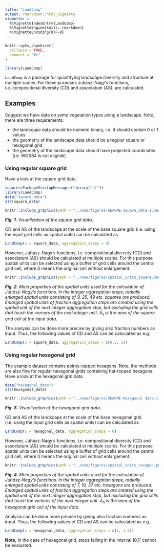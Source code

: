 ```yaml
---
title: "LandComp"
output: rmarkdown::html_vignette
vignette: >
  %\VignetteIndexEntry{LandComp}
  %\VignetteEngine{knitr::rmarkdown}
  %\VignetteEncoding{UTF-8}
---
```


```r
knitr::opts_chunk$set(
  collapse = TRUE,
  comment = "#>"
)
```

```r
library(LandComp)
```

`LandComp` is a package for quantifying landscape diversity and structure at
multiple scales. For these purposes Juhász-Nagy's functions, i.e. compositional 
diversity (CD) and associatum (AS), are calculated.

## Examples

Suggest we have data on some vegetation types along a landscape. Note, there are three requirements:

* the landscape data should be numeric binary, i.e. it should contain 0 or 1 values
* the geometry of the landscape data should be a regular square or hexagonal grid
* the geometry of the landscape data should have projected coordinates (i.e. WGS84 is not eligible)

### Using regular square grid

Have a look at the square grid data.

```r
suppressPackageStartupMessages(library("sf"))
library(LandComp)
data("square_data")
str(square_data)
```

```r
knitr::include_graphics(path = "../man/figures/README-square_data-1.png")
```

_**Fig. 1.** Visualization of the square grid data._

CD and AS of the landscape at the scale of the base square grid (i.e. using the input grid cells as spatial units) can be calculated as

```r
LandComp(x = square_data, aggregation_steps = 0)
```

However, Juhász-Nagy's functions, i.e. compositional diversity (CD) and associatum (AS) should be calculated at multiple scales. For this purpose spatial units can be selected using a buffer of grid cells around the central grid cell, where 0 means the original cell without enlargement.

```r
knitr::include_graphics(path = "../man/figures/spatial_units_square.png")
```

_**Fig. 2.** Main properties of the spatial units used for the calculation of Juhász-Nagy's functions. In the integer aggregation steps, radially enlarged spatial units consisting of 9, 25, 49 etc. squares are produced. Enlarged spatial units of fraction aggregation steps are created using the spatial unit of the next integer aggregation step, but excluding the grid cells that touch the corners of the next integer unit. A~s~ is the area of the square grid cell of the input data._ 

The analysis can be done more precise by giving also fraction numbers as input. Thus, the following values of CD and AS can be calculated as e.g.

```r
LandComp(x = square_data, aggregation_steps = c(0.5, 1))
```

### Using regular hexagonal grid

The example dataset contains pointy-topped hexagons. Note, the methods are also fine for regular hexagonal grids containing flat-topped hexagons. 
Have a look at the hexagonal grid data.

```r
data("hexagonal_data")
str(hexagonal_data)
```

```r
knitr::include_graphics(path = "../man/figures/README-hexagonal_data-1.png")
```

_**Fig. 3.** Visualization of the hexagonal grid data._

CD and AS of the landscape at the scale of the base hexagonal grid (i.e. using the input grid cells as spatial units) can be calculated as 

```r
LandComp(x = hexagonal_data, aggregation_steps = 0)
```

However, Juhász-Nagy's functions, i.e. compositional diversity (CD) and associatum (AS) should be calculated at multiple scales. For this purpose spatial units can be selected using a buffer of grid cells around the central grid cell, where 0 means the original cell without enlargement.

```r
knitr::include_graphics(path = "../man/figures/spatial_units_hexagon.png")
```

_**Fig. 4.** Main properties of the spatial units used for the calculation of Juhász-Nagy's functions. In the integer aggregation steps, radially enlarged spatial units consisting of 7, 19, 37 etc. hexagons are produced. Enlarged spatial units of fraction aggregation steps are created using the spatial unit of the next integer aggregation step, but excluding the grid cells that touch the vertices of the next integer unit. A~h~ is the area of the hexagonal grid cell of the input data._ 

Analysis can be done more precise by giving also fraction numbers as input. Thus, the following values of CD and AS can be calculated as e.g.

```r
LandComp(x = hexagonal_data, aggregation_steps = c(1, 1.5))
```

**Note,** in the case of hexagonal grid, steps falling in the interval ]0,1[ cannot be evaluated. 
